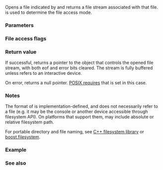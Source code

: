 {{cpp/title|fopen}}
{{cpp/io/c/navbar}}
{{ddcl|header=cstdio|
std::FILE* fopen( const char* filename, const char* mode );
}}

Opens a file indicated by {{c|filename}} and returns a file stream associated with that file. {{c|mode}} is used to determine the file access mode. 

===Parameters===
{{par begin}}
{{par|filename|file name to associate the file stream to}}
{{par|mode|null-terminated character string determining [[#File access flags|file access mode]]}}
{{par end}}

===File access flags===
{{cpp/io/c/file access flags}}

===Return value===
If successful, returns a pointer to the object that controls the opened file stream, with both eof and error bits cleared. The stream is fully buffered unless {{spar|filename}} refers to an interactive device.

On error, returns a null pointer. [https://pubs.opengroup.org/onlinepubs/9699919799/functions/fopen.html POSIX requires] that {{lc|errno}} is set in this case.

===Notes===
The format of {{c|filename}} is implementation-defined, and does not necessarily refer to a file (e.g. it may be the console or another device accessible through filesystem API). On platforms that support them, {{c|filename}} may include absolute or relative filesystem path.

For portable directory and file naming, see [[cpp/filesystem|C++ filesystem library]] or [https://www.boost.org/doc/libs/release/libs/filesystem/doc/index.htm boost.filesystem].

===Example===
{{cpp/io/c/example1}}

===See also===
{{dsc begin}}
{{dsc inc|cpp/io/c/dsc fclose}}
{{dsc inc|cpp/io/c/dsc fflush}}
{{dsc inc|cpp/io/c/dsc freopen}}
{{dsc see c|c/io/fopen}}
{{dsc end}}

{{langlinks|de|es|fr|it|ja|pt|ru|zh}}